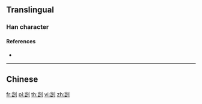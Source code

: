 {{also|剴}}
==Translingual==

===Han character===
{{Han char|rn=18|rad=刀|as=06|sn=8|four=|canj=UULN|ids=⿰岂刂}}

====References====
* {{Han ref|kx=0139.251|hdz=10334.090|uh=5240|ud=21056}}

----

==Chinese==
{{zh-see|剴}}

[[fr:剀]]
[[pl:剀]]
[[th:剀]]
[[vi:剀]]
[[zh:剀]]